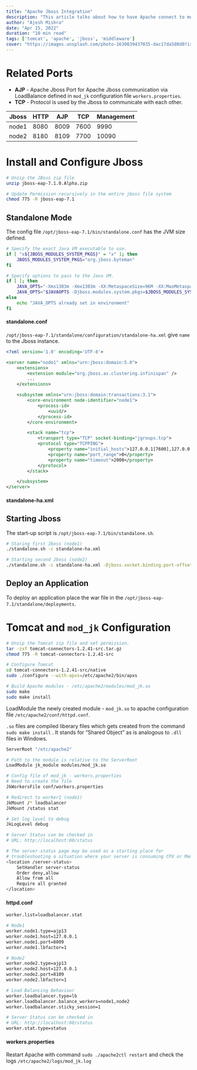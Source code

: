 ```yaml
---
title: "Apache Jboss Integration"
description: "This article talks about how to have Apache connect to multiple Jboss running on a single server. This set-up is part of a three tier architecture where a single application server layer hosts an Apache and 2 Jboss."
author: "Ajesh Mishra"
date: "Apr 15, 2022"
duration: "10 min read"
tags: ['tomcat', 'apache', 'jboss', 'middleware']
cover: "https://images.unsplash.com/photo-1630839437035-dac17da580d0?ixlib=rb-1.2.1&ixid=MnwxMjA3fDB8MHxwaG90by1wYWdlfHx8fGVufDB8fHx8&auto=format&fit=crop&w=1615&q=80"
---
```


# Related Ports

- **AJP** - Apache Jboss Port for Apache Jboss communication via LoadBalance defined in `mod_jk` configuration file `workers.properties`.
- **TCP** - Protocol is used by the Jboss to communicate with each other.

| Jboss | HTTP | AJP | TCP | Management |
| --- | --- | --- | --- | --- |
| node1 | 8080 | 8009 | 7600 | 9990 |
| node2 | 8180 | 8109 | 7700 | 10090 |


# Install and Configure Jboss

```bash
# Unzip the JBoss zip file
unzip jboss-eap-7.1.0.Alpha.zip

# Update Permission recursively in the entire jboss file system
chmod 775 -R jboss-eap-7.1
```

## Standalone Mode

The config file `/opt/jboss-eap-7.1/bin/standalone.conf` has the JVM size defined.

```bash
# Specify the exact Java VM executable to use.
if [ "x${JBOSS_MODULES_SYSTEM_PKGS}" = "x" ]; then
	JBOSS_MODULES_SYSTEM_PKGS="org.jboss.byteman"
fi

# Specify options to pass to the Java VM.
if [ ]; then
	JAVA_OPTS="-Xms1303m -Xmx1303m -XX:MetaspaceSize=96M -XX:MaxMetaspaceSize=256m -Djava.net.preferIPv4Stack=true"
	JAVA_OPTS="$JAVAOPTS -Djboss.modules.system.pkgs=$JBOSS_MODULES_SYSTEM_PKGS -Djava.awt.headless=true"
else
	echo "JAVA_OPTS already set in environment"
fi
```

#### standalone.conf

`/opt/jboss-eap-7.1/standalone/configuration/standalone-ha.xml` give `name` to the Jboss instance.

```xml
<?xml version='1.0' encoding='UTF-8'>

<server name="node1" xmlns="urn:jboss:domain:5.0">
	<extensions>
		<extension module="org.jboss.as.clustering.infinispan" />
		...
	</extensions>

	<subsystem xmlns="urn:jboss:domain:transactions:3.1">
		<core-environment node-identifier="node1">
			<process-id>
				<uuid/>
			</process-id>
		</core-environment>

		<stack name="tcp">
			<transport type="TCP" socket-binding="jgroups.tcp">
			<protocol type="TCPPING">
				<property name="initial_hosts">127.0.0.1[7600],127.0.0.1[7700]</property>
				<property name="port_range">0</property>
				<property name="timeout">2000</property>
			</protocol>
		</stack>

	</subsystem>
</server>
```

#### standalone-ha.xml

## Starting Jboss

The start-up script is `/opt/jboss-eap-7.1/bin/standalone.sh`. 

```bash
# Staring first Jboss (node1)
./standalone.sh -c standalone-ha.xml

# Starting second Jboss (node2)
./standalone.sh -c standalone-ha.xml -Djboss.socket.binding.port-offset=100
```

## Deploy an Application

To deploy an application place the war file in the `/opt/jboss-eap-7.1/standalone/deployments`.  

# Tomcat and `mod_jk` Configuration

```bash
# Unzip the Tomcat zip file and set permission.
tar -zxf tomcat-connectors-1.2.41-src.tar.gz
chmod 775 -R tomcat-connectors-1.2.41-src

# Configure Tomcat
cd tomcat-connectors-1.2.41-src/native
sudo ./configure --with-apxs=/etc/apache2/bin/apxs

# Build Apache modules - /etc/apache2/modules/mod_jk.so
sudo make
sudo make install
```

LoadModule the newly created module - `mod_jk.so` to apache configuration file `/etc/apache2/conf/httpd.conf`. 

`.so` files are compiled liberary files which gets created from the command `sudo make install` . It stands for “Shared Object” as is analogous to `.dll` files in Windows.

```bash
ServerRoot "/etc/apache2"

# Path to the module is relative to the ServerRoot
LoadModule jk_module modules/mod_jk.so

# Config file of mod_jk - workers.properties
# Need to create the file
JkWorkersFile conf/workers.properties

# Redirect to worker1 (node1)
JkMount /* loadbalancer
JkMount /status stat

# Set log level to debug
JkLogLevel debug

# Server Status can be checked in 
# URL: http://localhost:80/status

# The server-status page may be used as a starting place for 
# troubleshooting a situation where your server is consuming CPU or Memory
<location /server-status>
	SetHandler server-status
	Order deny,allow
	Allow from all
	Require all granted
</location>
```

#### httpd.conf

```bash
worker.list=loadbalancer.stat

# Node1
worker.node1.type=ajp13
worker.node1.host=127.0.0.1
worker.node1.port=8009
worker.node1.lbfactor=1

# Node2
worker.node2.type=ajp13
worker.node2.host=127.0.0.1
worker.node2.port=8109
worker.node2.lbfactor=1

# Load Balancing Behaviour
worker.loadbalancer.type=lb
worker.loadbalancer.balance_workers=node1,node2
worker.loadbalancer.sticky_session=1

# Server Status can be checked in 
# URL: http://localhost:80/status
worker.stat.type=status
```

#### workers.properties

Restart Apache with command `sudo ./apache2ctl restart` and check the logs `/etc/apache2/logs/mod_jk.log`